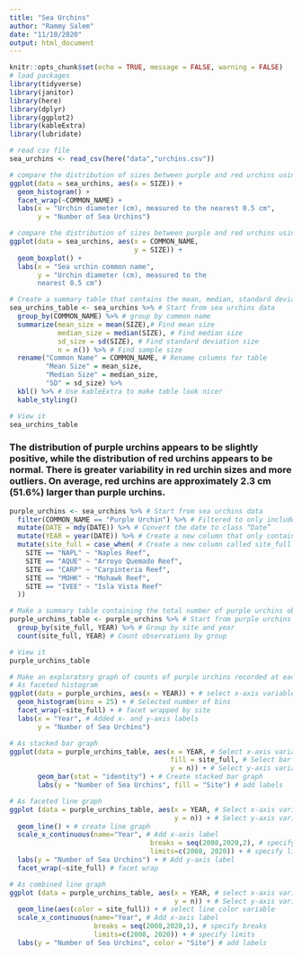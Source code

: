 ```yaml
---
title: "Sea Urchins"
author: "Rammy Salem"
date: "11/10/2020"
output: html_document
---
```


```r
knitr::opts_chunk$set(echo = TRUE, message = FALSE, warning = FALSE)
# load packages
library(tidyverse)
library(janitor)
library(here)
library(dplyr)
library(ggplot2)
library(kableExtra)
library(lubridate)
```

```r
# read csv file
sea_urchins <- read_csv(here("data","urchins.csv"))
```


```r
# compare the distribution of sizes between purple and red urchins using histogram
ggplot(data = sea_urchins, aes(x = SIZE)) +
  geom_histogram() +
  facet_wrap(~COMMON_NAME) +
  labs(x = "Urchin diameter (cm), measured to the nearest 0.5 cm",
       y = "Number of Sea Urchins")
```

```r
# compare the distribution of sizes between purple and red urchins using box plot
ggplot(data = sea_urchins, aes(x = COMMON_NAME,
                               y = SIZE)) +
  geom_boxplot() +
  labs(x = "Sea urchin common name",
       y = "Urchin diameter (cm), measured to the 
       nearest 0.5 cm")
```

```r
# Create a summary table that contains the mean, median, standard deviation, and sample size for red and purple urchins
sea_urchins_table <- sea_urchins %>% # Start from sea urchins data
  group_by(COMMON_NAME) %>% # group by common name
  summarize(mean_size = mean(SIZE),# Find mean size
            median_size = median(SIZE), # Find median size
            sd_size = sd(SIZE), # Find standard deviation size
            n = n()) %>% # Find sample size
  rename("Common Name" = COMMON_NAME, # Rename columns for table
         "Mean Size" = mean_size,
         "Median Size" = median_size,
         "SD" = sd_size) %>% 
  kbl() %>% # Use kableExtra to make table look nicer
  kable_styling()  

# View it
sea_urchins_table
```

### The distribution of purple urchins appears to be slightly positive, while the distribution of red urchins appears to be normal. There is greater variability in red urchin sizes and more outliers. On average, red urchins are approximately 2.3 cm (51.6%) larger than purple urchins. 

```r
purple_urchins <- sea_urchins %>% # Start from sea urchins data
  filter(COMMON_NAME == "Purple Urchin") %>% # Filtered to only include observations for purple urchins
  mutate(DATE = mdy(DATE)) %>% # Convert the date to class “Date”
  mutate(YEAR = year(DATE)) %>% # Create a new column that only contains the year
  mutate(site_full = case_when( # Create a new column called site_full that contains the full name for each of the five sites
    SITE == "NAPL" ~ "Naples Reef",
    SITE == "AQUE" ~ "Arroyo Quemado Reef",
    SITE == "CARP" ~ "Carpinteria Reef",
    SITE == "MOHK" ~ "Mohawk Reef",
    SITE == "IVEE" ~ "Isla Vista Reef"
  ))
```

```r
# Make a summary table containing the total number of purple urchins observed by site and year, starting from purple_urchins created above and using the count() function to find counts of observations by group.
purple_urchins_table <- purple_urchins %>% # Start from purple urchins data
  group_by(site_full, YEAR) %>% # Group by site and year
  count(site_full, YEAR) # Count observations by group

# View it
purple_urchins_table
```

```r
# Make an exploratory graph of counts of purple urchins recorded at each site over time for the years included in the study. 
# As faceted histogram
ggplot(data = purple_urchins, aes(x = YEAR)) + # select x-axis variable
  geom_histogram(bins = 25) + # Selected number of bins
  facet_wrap(~site_full) + # facet wrapped by site
  labs(x = "Year", # Added x- and y-axis labels
       y = "Number of Sea Urchins")
```

```r
# As stacked bar graph
ggplot(data = purple_urchins_table, aes(x = YEAR, # Select x-axis variable
                                        fill = site_full, # Select bar fill
                                        y = n)) + # Select y-axis variable
       geom_bar(stat = "identity") + # Create stacked bar graph
       labs(y = "Number of Sea Urchins", fill = "Site") # add labels
```

```r
# As faceted line graph
ggplot (data = purple_urchins_table, aes(x = YEAR, # Select x-axis variable
                                         y = n)) + # Select y-axis variable
  geom_line() + # create line graph
  scale_x_continuous(name="Year", # Add x-axis label
                                   breaks = seq(2008,2020,2), # specify breaks
                                   limits=c(2008, 2020)) + # specify limits
  labs(y = "Number of Sea Urchins") + # Add y-axis label
  facet_wrap(~site_full) # facet wrap
```

```r
# As combined line graph
ggplot (data = purple_urchins_table, aes(x = YEAR, # select x-axis variable
                                         y = n)) + # Select y-axis variable
  geom_line(aes(color = site_full)) + # select line color variable
  scale_x_continuous(name="Year", # Add x-axis label
                     breaks = seq(2008,2020,1), # specify breaks
                     limits=c(2008, 2020)) + # specify limits
  labs(y = "Number of Sea Urchins", color = "Site") # add labels
```

